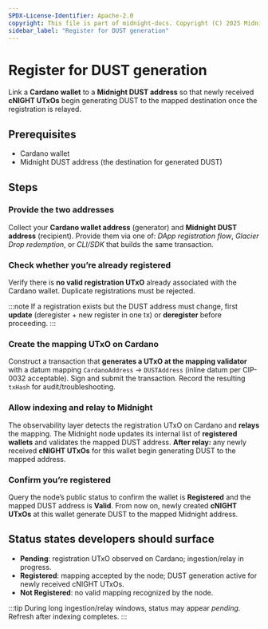 ```yaml
---
SPDX-License-Identifier: Apache-2.0
copyright: This file is part of midnight-docs. Copyright (C) 2025 Midnight Foundation. Licensed under the Apache License, Version 2.0 (the "License"); You may not use this file except in compliance with the License. You may obtain a copy of the License at http://www.apache.org/licenses/LICENSE-2.0 Unless required by applicable law or agreed to in writing, software distributed under the License is distributed on an "AS IS" BASIS, WITHOUT WARRANTIES OR CONDITIONS OF ANY KIND, either express or implied. See the License for the specific language governing permissions and limitations under the License.
sidebar_label: "Register for DUST generation"
---
```



# Register for DUST generation

Link a **Cardano wallet** to a **Midnight DUST address** so that newly received **cNIGHT UTxOs** begin generating DUST to the mapped destination once the registration is relayed.

## Prerequisites

- Cardano wallet
- Midnight DUST address (the destination for generated DUST)

## Steps

### Provide the two addresses

<StepsProvider>
  <Step>Collect your <strong>Cardano wallet address</strong> (generator) and <strong>Midnight DUST address</strong> (recipient).</Step>
  <Step>Provide them via one of: <em>DApp registration flow</em>, <em>Glacier Drop redemption</em>, or <em>CLI/SDK</em> that builds the same transaction.</Step>
</StepsProvider>

### Check whether you’re already registered

<StepsProvider>
  <Step>Verify there is <strong>no valid registration UTxO</strong> already associated with the Cardano wallet. Duplicate registrations must be rejected.</Step>
</StepsProvider>

:::note
If a registration exists but the DUST address must change, first **update** (deregister + new register in one tx) or **deregister** before proceeding.
:::

### Create the mapping UTxO on Cardano

<StepsProvider>
  <Step>Construct a transaction that <strong>generates a UTxO at the mapping validator</strong> with a datum mapping <code>CardanoAddress</code> → <code>DUSTAddress</code> (inline datum per CIP-0032 acceptable).</Step>
  <Step>Sign and submit the transaction.</Step>
  <Step>Record the resulting <code>txHash</code> for audit/troubleshooting.</Step>
</StepsProvider>

### Allow indexing and relay to Midnight

<StepsProvider>
  <Step>The observability layer detects the registration UTxO on Cardano and <strong>relays</strong> the mapping.</Step>
  <Step>The Midnight node updates its internal list of <strong>registered wallets</strong> and validates the mapped DUST address.</Step>
  <Step><strong>After relay:</strong> any newly received <strong>cNIGHT UTxOs</strong> for this wallet begin generating DUST to the mapped address.</Step>
</StepsProvider>

### Confirm you’re registered

<StepsProvider>
  <Step>Query the node’s public status to confirm the wallet is <strong>Registered</strong> and the mapped DUST address is <strong>Valid</strong>.</Step>
  <Step>From now on, newly created <strong>cNIGHT UTxOs</strong> at this wallet generate DUST to the mapped Midnight address.</Step>
</StepsProvider>

## Status states developers should surface

- <strong>Pending</strong>: registration UTxO observed on Cardano; ingestion/relay in progress.  
- <strong>Registered</strong>: mapping accepted by the node; DUST generation active for newly received cNIGHT UTxOs.  
- <strong>Not Registered</strong>: no valid mapping recognized by the node.

:::tip
During long ingestion/relay windows, status may appear <em>pending</em>. Refresh after indexing completes.
:::
